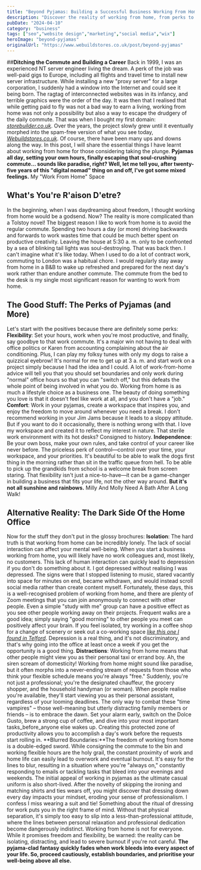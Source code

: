 ```yaml
---
title: "Beyond Pyjamas: Building a Successful Business Working From Home"
description: "Discover the reality of working from home, from perks to pitfalls. Learn how to build a successful business working from home today!"
pubDate: "2024-04-10"
category: "business"
tags: ["seo","website design","marketing","social media","wix"]
heroImage: "beyond-pyjamas"
originalUrl: "https://www.webuildstores.co.uk/post/beyond-pyjamas"
---
```





##**Ditching the Commute and Building a Career**
Back in 1999, I was an experienced NT server engineer living the dream. A perk of the job was well-paid gigs to Europe, including all flights and travel time to install new server infrastructure.
While installing a new "proxy server" for a large corporation, I suddenly had a window into the Internet and could see it being born. The ragtag of interconnected websites was in its infancy, and terrible graphics were the order of the day.
It was then that I realised that while getting paid to fly was not a bad way to earn a living, working from home was not only a possibility but also a way to escape the drudgery of the daily commute.
That was when I bought my first domain: [_storebuilder.co.uk_](http://storebuilder.co.uk).
Over the years, the project slowly grew until it eventually morphed into the spam-free version of what you see today, [_Webuildstores.co.uk_](http://Webuildstores.co.uk).
Of course, there have been many ups and downs along the way. In this post, I will share the essential things I have learnt about working from home for those considering taking the plunge.
**Pyjamas all day, setting your own hours, finally escaping that soul-crushing commute... sounds like paradise, right? Well, let me tell you, after twenty-five years of this "digital nomad" thing on and off, I've got some mixed feelings.**
My "Work From Home" Space
## What's You're R'aison D'etre?
In the beginning, when I was daydreaming about freedom, I thought working from home would be a godsend. Now? The reality is more complicated than a Tolstoy novel!
The biggest reason I like to work from home is to avoid the regular commute. Spending two hours a day (or more) driving backwards and forwards to work wastes time that could be much better spent on productive creativity.
Leaving the house at 5:30 a. m. only to be confronted by a sea of blinking tail lights was soul-destroying. That was back then. I can't imagine what it's like today.
When I used to do a lot of contract work, commuting to London was a habitual chore. I would regularly stay away from home in a B&B to wake up refreshed and prepared for the next day's work rather than endure another commute.
The commute from the bed to the desk is my single most significant reason for wanting to work from home.
## The Good Stuff: The Perks of Pyjamas (and More)
Let's start with the positives because there are definitely some perks:
**Flexibility**: Set your hours, work when you're most productive, and finally, say goodbye to that work commute.
It's a major win not having to deal with office politics or Karen from accounting complaining about the air conditioning. Plus, I can play my folksy tunes with only my dogs to raise a quizzical eyebrow!
It's normal for me to get up at 3 a. m. and start work on a project simply because I had the idea and I could. A lot of work-from-home advice will tell you that you should set boundaries and only work during "normal" office hours so that you can "switch off," but this defeats the whole point of being involved in what you do.
Working from home is as much a lifestyle choice as a business one. The beauty of doing something you love is that it doesn't feel like work at all, and you don't have a "job."
**Comfort**: Work in your pyjamas, create a workspace that inspires you, and enjoy the freedom to move around whenever you need a break.
I don't recommend working in your Jim Jams because it leads to a sloppy attitude. But if you want to do it occasionally, there is nothing wrong with that. I love my workspace and created it to reflect my interest in nature. That sterile work environment with its hot desks? Consigned to history.
**Independence**: Be your own boss, make your own rules, and take control of your career like never before.
The priceless perk of control—control over your time, your workspace, and your priorities. It's beautiful to be able to walk the dogs first thing in the morning rather than sit in the traffic queue from hell. To be able to pick up the grandkids from school is a welcome break from screen staring.
That flexibility isn't just a nice-to-have—it can be a game-changer in building a business that fits your life, not the other way around.
**But it's not all sunshine and rainbows.**
Milly And Molly Need A Bath After A Long Walk!
## Alternative Reality: The Dark Side Of the Home Office
Now for the stuff they don't put in the glossy brochures:
**Isolation**: The hard truth is that working from home can be incredibly lonely. The lack of social interaction can affect your mental well-being.
When you start a business working from home, you will likely have no work colleagues and, most likely, no customers. This lack of human interaction can quickly lead to depression if you don't do something about it.
I got depressed without realising I was depressed. The signs were that I stopped listening to music, stared vacantly into space for minutes on end, became withdrawn, and would instead scroll social media rather than create content myself.
Fortunately, these days, this is a well-recognised problem of working from home, and there are plenty of Zoom meetings that you can join anonymously to connect with other people. Even a simple "study with me" group can have a positive effect as you see other people working away on their projects.
Frequent walks are a good idea; simply saying "good morning" to other people you meet can positively affect your brain.
If you feel isolated, try working in a coffee shop for a change of scenery or seek out a co-working space [_like this one I found in Telford_](https://hubblehq.com/coworking/united-kingdom/telford).
Depression is a real thing, and it's not discriminatory, and that's why going into the office at least once a week if you get the opportunity is a good thing.
**Distractions**: Working from home means that other people might view you as their personal taxi or errand boy.
Ah, the siren scream of domesticity! Working from home might sound like paradise, but it often morphs into a never-ending stream of requests from those who think your flexible schedule means you're always "free."
Suddenly, you're not just a professional; you're the designated chauffeur, the grocery shopper, and the household handyman (or woman). When people realise you're available, they'll start viewing you as their personal assistant, regardless of your looming deadlines.
The only way to combat these "time vampires" – those well-meaning but utterly distracting family members or friends – is to embrace the dawn. Set your alarm early, switch on the Dolce Gusto, brew a strong cup of coffee, and dive into your most important tasks_before_anyone else wakes up.
Creating this protected zone of productivity allows you to accomplish a day's work before the requests start rolling in.
**Blurred Boundaries:**The freedom of working from home is a double-edged sword. While consigning the commute to the bin and working flexible hours are the holy grail, the constant proximity of work and home life can easily lead to overwork and eventual burnout.
It's easy for the lines to blur, resulting in a situation where you're "always on," constantly responding to emails or tackling tasks that bleed into your evenings and weekends.
The initial appeal of working in pyjamas as the ultimate casual uniform is also short-lived. After the novelty of skipping the ironing and matching shirts and ties wears off, you might discover that dressing down every day impacts your mindset, eroding your sense of professionalism.
I confess I miss wearing a suit and tie! Something about the ritual of dressing for work puts you in the right frame of mind.
Without that physical separation, it's simply too easy to slip into a less-than-professional attitude, where the lines between personal relaxation and professional dedication become dangerously indistinct.
Working from home is not for everyone. While it promises freedom and flexibility, be warned: the reality can be isolating, distracting, and lead to severe burnout if you're not careful.
**The pyjama-clad fantasy quickly fades when work bleeds into every aspect of your life. So, proceed cautiously, establish boundaries, and prioritise your well-being above all else.**
